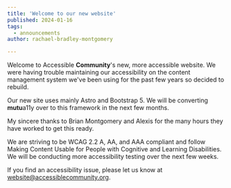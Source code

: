```yaml
---
title: 'Welcome to our new website'
published: 2024-01-16
tags:
  - announcements
author: rachael-bradley-montgomery

---
```


Welcome to <span class="text-brand">Accessible **Community**</span>'s new, more accessible website. We were having trouble maintaining our accessibility on the content management system we've been using for the past few years so decided to rebuild. 

Our new site uses mainly <ExternalLink href="https://astro.build" inline={true}>Astro</ExternalLink> and <ExternalLink href="https://getbootstrap.com/" inline={true}>Bootstrap 5</ExternalLink>. We will be converting **mutu**a11y over to this framework in the next few months. 

My sincere thanks to Brian Montgomery and Alexis for the many hours they have worked to get this ready.   

We are striving to be <ExternalLink href="https://www.w3.org/TR/WCAG22/" inline={true}>WCAG 2.2 A, AA, and AAA</ExternalLink> compliant and follow <ExternalLink href="https://www.w3.org/TR/coga-usable/" inline={true}>Making Content Usable for People with Cognitive and Learning Disabilities</ExternalLink>. We will be conducting more accessibility testing over the next few weeks.

If you find an accessibility issue, please let us know at website@accessiblecommunity.org. 